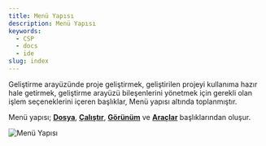 ```yaml
---
title: Menü Yapısı
description: Menü Yapısı
keywords:
  - CSP
  - docs
  - ide
slug: index
---
```


Geliştirme arayüzünde proje geliştirmek, geliştirilen projeyi kullanıma hazır hale getirmek, geliştirme arayüzü bileşenlerini yönetmek için gerekli olan işlem seçeneklerini içeren başlıklar, Menü yapısı altında toplanmıştır.

Menü yapısı; **[Dosya](./file.md)**, **[Çalıştır](./run.md)**, **[Görünüm](./view/index.mdx)** ve **[Araçlar](./tools.md)** başlıklarından oluşur.

![Menü Yapısı](https://docsbimser.blob.core.windows.net/imagecontainer/auto-uploadb9912d91-7be5-4887-898a-26585355794f)